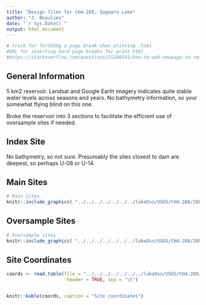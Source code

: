 ```yaml
---
title: "Design files for CH4-288, Saguaro Lake"
author: "J. Beaulieu"
date: "`r Sys.Date()`"
output: html_document
---
```


```r
# trick for forUSGSg a page break when printing .html
#URL for inserting hard page breaks for print html
#https://stackoverflow.com/questions/25240541/how-to-add-newpage-in-rmarkdown-in-a-smart-way
```
## General Information
5 km2 reservoir.  Landsat and Google Earth imagery indicates quite stable water levels across seasons and years.  No bathymetry information, so your somewhat flying blind on this one.

Broke the reservoir into 3 sections to facilitate the efficient use of oversample sites if needed.

## Index Site
No bathymetry, so not sure.  Presumably the sites closest to dam are deepest, so perhaps U-08 or U-14.

## Main Sites
```r
# Main sites
knitr::include_graphics( "../../../../../../../lakeDsn/USGS/CH4-288/288_Main.png")
```
<P style="page-break-before: always">
  
  

## Oversample Sites
```r
# Oversample sites
knitr::include_graphics( "../../../../../../../lakeDsn/USGS/CH4-288/288_Over.png")
```

<P style="page-break-before: always">
## Site Coordinates
```r

coords <- read.table(file = "../../../../../../../lakeDsn/USGS/CH4-288/ch4_288Sites.txt",
                      header = TRUE, sep = "\t")


knitr::kable(coords, caption = "Site coordinates")
```